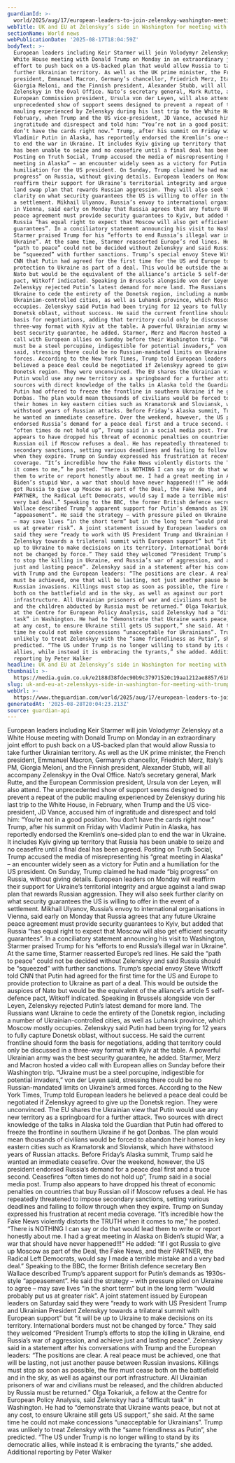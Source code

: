 ```yaml
---
guardianId: >-
  world/2025/aug/17/european-leaders-to-join-zelenskyy-washington-meeting-trump-ukraine-russia
webTitle: UK and EU at Zelenskyy’s side in Washington for meeting with Trump
sectionName: World news
webPublicationDate: '2025-08-17T18:04:59Z'
bodyText: >-
  European leaders including Keir Starmer will join Volodymyr Zelenskyy at a
  White House meeting with Donald Trump on Monday in an extraordinary joint
  effort to push back on a US-backed plan that would allow Russia to take
  further Ukrainian territory. As well as the UK prime minister, the French
  president, Emmanuel Macron, Germany’s chancellor, Friedrich Merz, Italy’s PM,
  Giorgia Meloni, and the Finnish president, Alexander Stubb, will all accompany
  Zelenskyy in the Oval Office. Nato’s secretary general, Mark Rutte, and the
  European Commission president, Ursula von der Leyen, will also attend. The
  unprecedented show of support seems designed to prevent a repeat of the public
  mauling experienced by Zelenskyy during his last trip to the White House, in
  February, when Trump and the US vice-president, JD Vance, accused him of
  ingratitude and disrespect and told him: “You’re not in a good position. You
  don’t have the cards right now.” Trump, after his summit on Friday with
  Vladimir Putin in Alaska, has reportedly endorsed the Kremlin’s one-sided plan
  to end the war in Ukraine. It includes Kyiv giving up territory that Russia
  has been unable to seize and no ceasefire until a final deal has been agreed.
  Posting on Truth Social, Trump accused the media of misrepresenting his “great
  meeting in Alaska” – an encounter widely seen as a victory for Putin and a
  humiliation for the US president. On Sunday, Trump claimed he had made “big
  progress” on Russia, without giving details. European leaders on Monday will
  reaffirm their support for Ukraine’s territorial integrity and argue against a
  land swap plan that rewards Russian aggression. They will also seek further
  clarity on what security guarantees the US is willing to offer in the event of
  a settlement. Mikhail Ulyanov, Russia’s envoy to international organisations
  in Vienna, said early on Monday that Russia agrees that any future Ukraine
  peace agreement must provide security guarantees to Kyiv, but added that
  Russia “has equal right to expect that Moscow will also get efficient security
  guarantees”. In a conciliatory statement announcing his visit to Washington,
  Starmer praised Trump for his “efforts to end Russia’s illegal war in
  Ukraine”. At the same time, Starmer reasserted Europe’s red lines. He said the
  “path to peace” could not be decided without Zelenskyy and said Russia should
  be “squeezed” with further sanctions. Trump’s special envoy Steve Witkoff told
  CNN that Putin had agreed for the first time for the US and Europe to provide
  protection to Ukraine as part of a deal. This would be outside the auspices of
  Nato but would be the equivalent of the alliance’s article 5 self-defence
  pact, Witkoff indicated. Speaking in Brussels alongside von der Leyen,
  Zelenskyy rejected Putin’s latest demand for more land. The Russians want
  Ukraine to cede the entirety of the Donetsk region, including a number of
  Ukrainian-controlled cities, as well as Luhansk province, which Moscow mostly
  occupies. Zelenskyy said Putin had been trying for 12 years to fully capture
  Donetsk oblast, without success. He said the current frontline should form the
  basis for negotiations, adding that territory could only be discussed in a
  three-way format with Kyiv at the table. A powerful Ukrainian army was the
  best security guarantee, he added. Starmer, Merz and Macron hosted a video
  call with European allies on Sunday before their Washington trip. “Ukraine
  must be a steel porcupine, indigestible for potential invaders,” von der Leyen
  said, stressing there could be no Russian-mandated limits on Ukraine’s armed
  forces. According to the New York Times, Trump told European leaders he
  believed a peace deal could be negotiated if Zelenskyy agreed to give up the
  Donetsk region. They were unconvinced. The EU shares the Ukrainian view that
  Putin would use any new territory as a springboard for a further attack. Two
  sources with direct knowledge of the talks in Alaska told the Guardian that
  Putin had offered to freeze the frontline in southern Ukraine if he got
  Donbas. The plan would mean thousands of civilians would be forced to abandon
  their homes in key eastern cities such as Kramatorsk and Sloviansk, which have
  withstood years of Russian attacks. Before Friday’s Alaska summit, Trump said
  he wanted an immediate ceasefire. Over the weekend, however, the US president
  endorsed Russia’s demand for a peace deal first and a truce second. Ceasefires
  “often times do not hold up”, Trump said in a social media post. Trump also
  appears to have dropped his threat of economic penalties on countries that buy
  Russian oil if Moscow refuses a deal. He has repeatedly threatened to impose
  secondary sanctions, setting various deadlines and failing to follow through
  when they expire. Trump on Sunday expressed his frustration at recent media
  coverage. “It’s incredible how the Fake News violently distorts the TRUTH when
  it comes to me,” he posted. “There is NOTHING I can say or do that would lead
  them to write or report honestly about me. I had a great meeting in Alaska on
  Biden’s stupid War, a war that should have never happened!!!” He added: “If I
  got Russia to give up Moscow as part of the Deal, the Fake News, and their
  PARTNER, the Radical Left Democrats, would say I made a terrible mistake and a
  very bad deal.” Speaking to the BBC, the former British defence secretary Ben
  Wallace described Trump’s apparent support for Putin’s demands as 1930s-style
  “appeasement”. He said the strategy – with pressure piled on Ukraine to agree
  – may save lives “in the short term” but in the long term “would probably put
  us at greater risk”. A joint statement issued by European leaders on Saturday
  said they were “ready to work with US President Trump and Ukrainian President
  Zelenskyy towards a trilateral summit with European support” but “it will be
  up to Ukraine to make decisions on its territory. International borders must
  not be changed by force.” They said they welcomed “President Trump’s efforts
  to stop the killing in Ukraine, end Russia’s war of aggression, and achieve
  just and lasting peace”. Zelenskyy said in a statement after his conversations
  with Trump and the European leaders: “The positions are clear. A real peace
  must be achieved, one that will be lasting, not just another pause between
  Russian invasions. Killings must stop as soon as possible, the fire must cease
  both on the battlefield and in the sky, as well as against our port
  infrastructure. All Ukrainian prisoners of war and civilians must be released,
  and the children abducted by Russia must be returned.” Olga Tokariuk, a fellow
  at the Centre for European Policy Analysis, said Zelenskyy had a “difficult
  task” in Washington. He had to “demonstrate that Ukraine wants peace, but not
  at any cost, to ensure Ukraine still gets US support,” she said. At the same
  time he could not make concessions “unacceptable for Ukrainians”. Trump was
  unlikely to treat Zelenskyy with the “same friendliness as Putin”, she
  predicted. “The US under Trump is no longer willing to stand by its democratic
  allies, while instead it is embracing the tyrants,” she added. Additional
  reporting by Peter Walker
headline: UK and EU at Zelenskyy’s side in Washington for meeting with Trump
thumbnail: >-
  https://media.guim.co.uk/e2188d38fdec90b9c37971520c19aa1212ae8857/618_0_5245_4196/500.jpg
slug: uk-and-eu-at-zelenskyys-side-in-washington-for-meeting-with-trump
webUrl: >-
  https://www.theguardian.com/world/2025/aug/17/european-leaders-to-join-zelenskyy-washington-meeting-trump-ukraine-russia
generatedAt: '2025-08-28T20:04:23.213Z'
source: guardian-api
---
```

European leaders including Keir Starmer will join Volodymyr Zelenskyy at a White House meeting with Donald Trump on Monday in an extraordinary joint effort to push back on a US-backed plan that would allow Russia to take further Ukrainian territory. As well as the UK prime minister, the French president, Emmanuel Macron, Germany’s chancellor, Friedrich Merz, Italy’s PM, Giorgia Meloni, and the Finnish president, Alexander Stubb, will all accompany Zelenskyy in the Oval Office. Nato’s secretary general, Mark Rutte, and the European Commission president, Ursula von der Leyen, will also attend. The unprecedented show of support seems designed to prevent a repeat of the public mauling experienced by Zelenskyy during his last trip to the White House, in February, when Trump and the US vice-president, JD Vance, accused him of ingratitude and disrespect and told him: “You’re not in a good position. You don’t have the cards right now.” Trump, after his summit on Friday with Vladimir Putin in Alaska, has reportedly endorsed the Kremlin’s one-sided plan to end the war in Ukraine. It includes Kyiv giving up territory that Russia has been unable to seize and no ceasefire until a final deal has been agreed. Posting on Truth Social, Trump accused the media of misrepresenting his “great meeting in Alaska” – an encounter widely seen as a victory for Putin and a humiliation for the US president. On Sunday, Trump claimed he had made “big progress” on Russia, without giving details. European leaders on Monday will reaffirm their support for Ukraine’s territorial integrity and argue against a land swap plan that rewards Russian aggression. They will also seek further clarity on what security guarantees the US is willing to offer in the event of a settlement. Mikhail Ulyanov, Russia’s envoy to international organisations in Vienna, said early on Monday that Russia agrees that any future Ukraine peace agreement must provide security guarantees to Kyiv, but added that Russia “has equal right to expect that Moscow will also get efficient security guarantees”. In a conciliatory statement announcing his visit to Washington, Starmer praised Trump for his “efforts to end Russia’s illegal war in Ukraine”. At the same time, Starmer reasserted Europe’s red lines. He said the “path to peace” could not be decided without Zelenskyy and said Russia should be “squeezed” with further sanctions. Trump’s special envoy Steve Witkoff told CNN that Putin had agreed for the first time for the US and Europe to provide protection to Ukraine as part of a deal. This would be outside the auspices of Nato but would be the equivalent of the alliance’s article 5 self-defence pact, Witkoff indicated. Speaking in Brussels alongside von der Leyen, Zelenskyy rejected Putin’s latest demand for more land. The Russians want Ukraine to cede the entirety of the Donetsk region, including a number of Ukrainian-controlled cities, as well as Luhansk province, which Moscow mostly occupies. Zelenskyy said Putin had been trying for 12 years to fully capture Donetsk oblast, without success. He said the current frontline should form the basis for negotiations, adding that territory could only be discussed in a three-way format with Kyiv at the table. A powerful Ukrainian army was the best security guarantee, he added. Starmer, Merz and Macron hosted a video call with European allies on Sunday before their Washington trip. “Ukraine must be a steel porcupine, indigestible for potential invaders,” von der Leyen said, stressing there could be no Russian-mandated limits on Ukraine’s armed forces. According to the New York Times, Trump told European leaders he believed a peace deal could be negotiated if Zelenskyy agreed to give up the Donetsk region. They were unconvinced. The EU shares the Ukrainian view that Putin would use any new territory as a springboard for a further attack. Two sources with direct knowledge of the talks in Alaska told the Guardian that Putin had offered to freeze the frontline in southern Ukraine if he got Donbas. The plan would mean thousands of civilians would be forced to abandon their homes in key eastern cities such as Kramatorsk and Sloviansk, which have withstood years of Russian attacks. Before Friday’s Alaska summit, Trump said he wanted an immediate ceasefire. Over the weekend, however, the US president endorsed Russia’s demand for a peace deal first and a truce second. Ceasefires “often times do not hold up”, Trump said in a social media post. Trump also appears to have dropped his threat of economic penalties on countries that buy Russian oil if Moscow refuses a deal. He has repeatedly threatened to impose secondary sanctions, setting various deadlines and failing to follow through when they expire. Trump on Sunday expressed his frustration at recent media coverage. “It’s incredible how the Fake News violently distorts the TRUTH when it comes to me,” he posted. “There is NOTHING I can say or do that would lead them to write or report honestly about me. I had a great meeting in Alaska on Biden’s stupid War, a war that should have never happened!!!” He added: “If I got Russia to give up Moscow as part of the Deal, the Fake News, and their PARTNER, the Radical Left Democrats, would say I made a terrible mistake and a very bad deal.” Speaking to the BBC, the former British defence secretary Ben Wallace described Trump’s apparent support for Putin’s demands as 1930s-style “appeasement”. He said the strategy – with pressure piled on Ukraine to agree – may save lives “in the short term” but in the long term “would probably put us at greater risk”. A joint statement issued by European leaders on Saturday said they were “ready to work with US President Trump and Ukrainian President Zelenskyy towards a trilateral summit with European support” but “it will be up to Ukraine to make decisions on its territory. International borders must not be changed by force.” They said they welcomed “President Trump’s efforts to stop the killing in Ukraine, end Russia’s war of aggression, and achieve just and lasting peace”. Zelenskyy said in a statement after his conversations with Trump and the European leaders: “The positions are clear. A real peace must be achieved, one that will be lasting, not just another pause between Russian invasions. Killings must stop as soon as possible, the fire must cease both on the battlefield and in the sky, as well as against our port infrastructure. All Ukrainian prisoners of war and civilians must be released, and the children abducted by Russia must be returned.” Olga Tokariuk, a fellow at the Centre for European Policy Analysis, said Zelenskyy had a “difficult task” in Washington. He had to “demonstrate that Ukraine wants peace, but not at any cost, to ensure Ukraine still gets US support,” she said. At the same time he could not make concessions “unacceptable for Ukrainians”. Trump was unlikely to treat Zelenskyy with the “same friendliness as Putin”, she predicted. “The US under Trump is no longer willing to stand by its democratic allies, while instead it is embracing the tyrants,” she added. Additional reporting by Peter Walker
